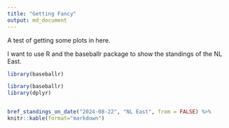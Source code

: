 ---
title: "Getting Fancy"
output: md_document
---


A test of getting some plots in here. 

I want to use R and the baseballr package to show the standings of the NL East. 


```{r echo=FALSE, warning=FALSE, message=FALSE}

library(baseballr)

library(baseballr)
library(dplyr)


bref_standings_on_date("2024-08-22", "NL East", from = FALSE) %>%
knitr::kable(format="markdown")

```
